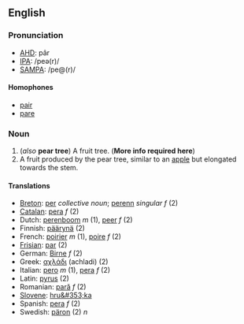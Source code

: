 ==English==
===Pronunciation===
*[[w:AHD|AHD]]: pâr
*[[w:IPA|IPA]]: /peə(r)/
*[[w:SAMPA|SAMPA]]: /pe@(r)/

====Homophones====
*[[pair]]
*[[pare]]

===Noun===
#(''also'' '''pear tree''') A fruit tree.  ('''More info required here''')
#A fruit produced by the pear tree, similar to an [[apple]] but elongated towards the stem.

====Translations====
*[[Breton]]: [[per]] ''collective noun''; [[perenn]] ''singular f'' (2)
*[[Catalan]]: [[pera]] ''f'' (2)
*Dutch: [[perenboom]] ''m'' (1), [[peer]] ''f'' (2)
*Finnish: [[päärynä]] (2)
*French: [[poirier]] ''m'' (1), [[poire]] ''f'' (2)
*[[Frisian]]: [[par]] (2)
*German: [[Birne]] ''f'' (2)
*Greek: [[αχλάδι]] (achladi) (2)
*Italian: [[pero]] ''m'' (1), [[pera]] ''f'' (2)
*Latin: [[pyrus]] (2)
*Romanian: [[pară]] ''f'' (2)
*[[Slovene]]: [[hru&#353;ka]]
*Spanish: [[pera]] ''f'' (2)
*Swedish: [[päron]] (2) ''n''